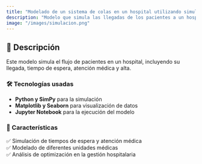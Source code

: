 ```yaml
---
title: "Modelado de un sistema de colas en un hospital utilizando simulaciones"
description: "Modelo que simula las llegadas de los pacientes a un hospital, tiempos de atención, unidad de traslado y tiempo de alta."
image: "/images/simulacion.png"
---
```


## 🏥 Descripción  
Este modelo simula el flujo de pacientes en un hospital, incluyendo su llegada, tiempo de espera, atención médica y alta.  

### 🛠️ Tecnologías usadas  
- **Python y SimPy** para la simulación  
- **Matplotlib y Seaborn** para visualización de datos  
- **Jupyter Notebook** para la ejecución del modelo  

### 🚀 Características  
✅ Simulación de tiempos de espera y atención médica  
✅ Modelado de diferentes unidades médicas  
✅ Análisis de optimización en la gestión hospitalaria  
